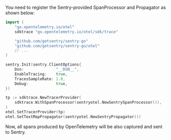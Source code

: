 You need to register the Sentry-provided SpanProcessor and Propagator as shown below:

```go
import (
	"go.opentelemetry.io/otel"
	sdktrace "go.opentelemetry.io/otel/sdk/trace"

	"github.com/getsentry/sentry-go"
	"github.com/getsentry/sentry-go/otel"
	// ...
)

sentry.Init(sentry.ClientOptions{
	Dsn:              "__DSN__",
	EnableTracing:    true,
	TracesSampleRate: 1.0,
	Debug:            true,
})

tp := sdktrace.NewTracerProvider(
	sdktrace.WithSpanProcessor(sentryotel.NewSentrySpanProcessor()),
)
otel.SetTracerProvider(tp)
otel.SetTextMapPropagator(sentryotel.NewSentryPropagator())
```

Now, all spans produced by OpenTelemetry will be also captured and sent to Sentry.
